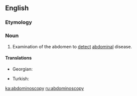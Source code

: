 ==English==

===Etymology===

{{confix|abdomino|scopy}}

===Noun===
{{en-noun|-}}

# {{medicine}} Examination of the abdomen to [[detect]] [[abdominal]] disease.

====Translations====
{{trans-top|Abdominoscopy}}
* Georgian: {{t|ka|აბდომინოსკოპია|tr=abdominoskopia|sc=Geor}}
{{trans-mid}}
* Turkish: {{t+|tr|abdominoskopi}}
{{trans-bottom}}

[[ka:abdominoscopy]]
[[ru:abdominoscopy]]